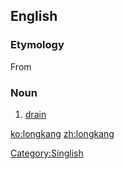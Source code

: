==English==
===Etymology===
From {{etyl|ms}}

{{etystub}}

===Noun===
{{en-noun|?}}

# {{Singapore}} [[drain]]

[[Category:Singlish]]

[[ko:longkang]]
[[zh:longkang]]